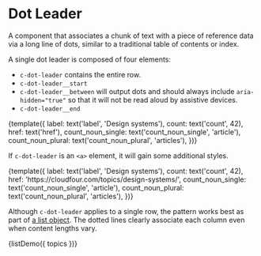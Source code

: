 
<Meta title="Components/Dot Leader" decorators={[withKnobs]} />

# Dot Leader

A component that associates a chunk of text with a piece of reference data via a long line of dots, similar to a traditional table of contents or index.

A single dot leader is composed of four elements:

- `c-dot-leader` contains the entire row.
- `c-dot-leader__start`
- `c-dot-leader__between` will output dots and should always include `aria-hidden="true"` so that it will not be read aloud by assistive devices.
- `c-dot-leader__end`

<Preview>
  <Story name="Single" height="100px">
    {template({
      label: text('label', 'Design systems'),
      count: text('count', 42),
      href: text('href'),
      count_noun_single: text('count_noun_single', 'article'),
      count_noun_plural: text('count_noun_plural', 'articles'),
    })}
  </Story>
</Preview>

If `c-dot-leader` is an `<a>` element, it will gain some additional styles.

<Preview>
  <Story name="Link" height="100px">
    {template({
      label: text('label', 'Design systems'),
      count: text('count', 42),
      href: 'https://cloudfour.com/topics/design-systems/',
      count_noun_single: text('count_noun_single', 'article'),
      count_noun_plural: text('count_noun_plural', 'articles'),
    })}
  </Story>
</Preview>

Although `c-dot-leader` applies to a single row, the pattern works best as part of [a list object](/?path=/docs/objects-list--default-story). The dotted lines clearly associate each column even when content lengths vary.

<Preview>
  <Story name="List" height="360px">
    {listDemo({ topics })}
  </Story>
</Preview>
